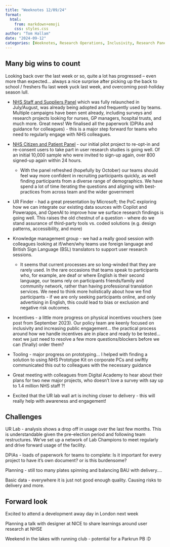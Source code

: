 ```yaml
---
title: "Weeknotes 12/09/24"
format:
  html:
    from: markdown+emoji
    css: styles.css
author: "Tom Hallam"
date: "2024-09-12"
categories: [Weeknotes, Research Operations, Inclusivity, Research Panels, Research Repo, Tools, User Needs, UR Finder, Research lab]
---
```


## Many big wins to count

Looking back over the last week or so, quite a lot has progressed – even more than expected... always a nice surprise after picking up the back to school / freshers flu last week yuck last week, and overcoming post-holiday season lull.

-   [NHS Staff and Suppliers Panel](https://feedback.digital.nhs.uk/jfe/form/SV_6tfF7f0hYg4pEIC){.external target="_blank"} which was fully relaunched in July/August, was already being adopted and frequently used by teams. Multiple campaigns have been sent already, including surveys and research projects looking for nurses, GP managers, hospital trusts, and much more. Great news! We finalised all the paperwork (DPIAs and guidance for colleagues) - this is a major step forward for teams who need to regularly engage with NHS colleagues.

-   [NHS Citizen and Patient Panel](https://feedback.digital.nhs.uk/jfe/form/SV_9ST3sUy1EAz1wIm) - our initial pilot project to re-opt-in and re-consent users to take part in user research studies is going well. Of an initial 10,000 sample who were invited to sign-up again, over 800 signed-up again within 24 hours.

    -   With the panel refreshed (hopefully by October) our teams should feel way more confident in recruiting participants quickly, as well finding participants from a diverse range of demographics. We have spend a lot of time iterating the questions and aligning with best-practices from across team and the wider government

-   UR Finder - had a great presentation by Microsoft; the PoC exploring how we can integrate our existing data sources with Copilot and Powerapps, and OpenAI to improve how we surface research findings is going well. This raises the old chestnut of a question - where do we stand assurance of third-party tools vs. coded solutions (e.g. design patterns, accessibility, and more)

-   Knowledge management group - we had a really good session with colleagues looking at if/when/why teams use foreign language and British Sign Language (BSL) translators to support user research sessions.

    -   It seems that current processes are so long-winded that they are rarely used. In the rare occasions that teams speak to participants who, for example, are deaf or where English is their second language, our teams rely on participants friends/family and community network, rather than having professional translation services. We need to think more holistically about how we find participants - if we are only seeking participants online, and only advertising in English, this could lead to bias or exclusion and negative risk outcomes.

-   Incentives - a little more progress on physical incentives vouchers (see post from September 2023). Our policy team are keenly focused on inclusivity and increasing public engagement... the practical process around how we handle incentives are in place and ready to be tested... next we just need to resolve a few more questions/blockers before we can (finally) order them?

-   Tooling - major progress on prototyping... I helped with finding a solution to using NHS Prototype Kit on corporate PCs and swiftly communicated this out to colleagues with the necessary guidance

-   Great meeting with colleagues from Digital Academy to hear about their plans for two new major projects, who doesn't love a survey with say up to 1.4 million NHS staff ?!

-   Excited that the UR lab wall art is inching closer to delivery - this will really help with awareness and engagement!

## Challenges

UR Lab - analysis shows a drop off in usage over the last few months. This is understandable given the pre-election period and following team restructures. We've set up a network of Lab Champions to meet regularly and drive forward usage of the facility.

DPIAs - loads of paperwork for teams to complete: Is it important for every project to have it's own document? or is this burdensome?

Planning - still too many plates spinning and balancing BAU with delivery....

Basic data - everywhere it is just not good enough quality. Causing risks to delivery and more.

## Forward look

Excited to attend a development away day in London next week

Planning a talk with designer at NICE to share learnings around user research at NHSE

Weekend in the lakes with running club - potential for a Parkrun PB :D